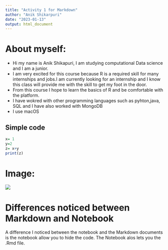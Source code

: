 ```yaml
---
title: "Activity 1 for Markdown"
author: "Anik Shikarpuri"
date: "2023-01-13"
output: html_document
---
```



# About myself: 
+ Hi my name is Anik Shikapuri, I am studying computational Data science and I am a junior.
+ I am very excited for this course because R is a required skill for many internships and jobs.I am currently looking for an internship and I know this class will provide me with the skill to get my foot in the door.
+ From this course I hope to learn the basics of R and be comfortable with the platform.
+ I have wokred with other programming languages such as pyhton,java, SQL and I have also worked with MongoDB
+ I use macOS

## Simple code


```r
x= 1 
y=2 
z= x+y
print(z)
```
# Image:
![](https://th.bing.com/th/id/R.0a21ac0e0fe5817e6ba837869aa43dde?rik=r3L0blJcNrFeWQ&riu=http%3a%2f%2fwww.pixelstalk.net%2fwp-content%2fuploads%2f2016%2f08%2fPenn-State-HD-Wallpaper.jpg&ehk=NIFdsrsofEBVH2GgpTpeBLfpP1LTZZwEJ1ANLhJ88jY%3d&risl=&pid=ImgRaw&r=0)

# Differences noticed between Markdown and Notebook
A difference I noticed between the notebook and the Markdown documents is the notebook allow you  to hide the code. The Notebook alos lets you the .Rmd file.


